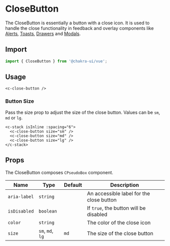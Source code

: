 
<SEO title="CloseButton" description="CloseButton is essentially a button with a close icon. It is used to handle the close functionality in feedback and overlay components like Alerts, Toasts, Drawers and Modals" />

# CloseButton

The CloseButton is essentially a button with a close icon. It is used to handle the
close functionality in feedback and overlay components like [Alerts](/alert),
[Toasts](/toast), [Drawers](/drawer) and [Modals](/modal).

## Import

```js
import { CloseButton } from '@chakra-ui/vue';
```


## Usage

```vue live=true
<c-close-button />
```

### Button Size

Pass the size prop to adjust the size of the close button. Values can be `sm`,
`md` or `lg`.

```vue live=true
<c-stack isInline :spacing="6">
  <c-close-button size="sm" />
  <c-close-button size="md" />
  <c-close-button size="lg" />
</c-stack>
```

## Props

The CloseButton composes `CPseudoBox` component.

| Name         | Type             | Default | Description                              |
| ------------ | ---------------- | ------- | ---------------------------------------- |
| `aria-label` | `string`         |         | An accessible label for the close button |
| `isDisabled` | `boolean`        |         | If `true`, the button will be disabled   |
| `color`      | `string`         |         | The color of the close icon              |
| `size`       | `sm`, `md`, `lg`  | `md`    | The size of the close button             |
